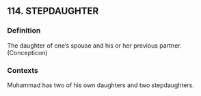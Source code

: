 ## 114. STEPDAUGHTER
### Definition
The daughter of one's spouse and his or her previous partner. (Concepticon)

### Contexts
Muhammad has two of his own daughters and two stepdaughters.

